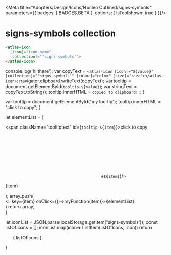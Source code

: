 
<Meta title="Adopters/Design/Icons/Nucleo Outlined/signs-symbols" parameters={{ badges: [ BADGES.BETA ], options: { isToolshown: true } }}/>

# signs-symbols collection

```html
<atlas-icon 
  [icon]="icon-name"  
  [collection]="'signs-symbols'">
</atlas-icon>

```

<style>
{`
/* NOTE: This css is generated by Nucleo */
ul {
  display: flex;
  flex-wrap: wrap;
  justify-content: center;
  padding-left: 0;
}

ul li {
  border-radius: .4em;
  transition: background-color .2s;
  user-select: none;
  overflow: hidden;
  text-align: center;
  padding: 2em 1em 1em;
}

ul li:hover {
  background: hsla(0, 0%, 0%, 0.05);
  cursor: pointer;
}

ul p {
  display: block;
  font-size: 0.75rem;
  color: hsla(0, 0%, 0%, 0.5);
  user-select: text;
  cursor: pointer;
  max-width: 6rem;
  padding: 8px 0 4px;
}

ul p::selection {
  background: hsl(230, 93%, 66%);
  color: #fff;
}

ul p::-moz-selection {
  background: hsl(230, 93%, 66%);
  color: #fff;
}

.svg-wrapper {
  font-size: 32px;
}

.svg-wrapper svg {
  display: block;
  margin: 0 auto 10px;
}

/* --------------------------------

Icons

-------------------------------- */

:root {
  --icon-color-primary: inherit;
  --icon-color-secondary: currentColor;
}

.icon {
  display: inline-block;
  color: var(--icon-color-primary); /* icon primary color */
  height: 1em;
  width: 1em;
  line-height: 1;
  flex-shrink: 0;
  max-width: initial;
}

.icon use {
  /* icon secondary color */
  fill: var(--icon-color-secondary);
  stroke: var(--icon-color-secondary);
}

.css-122ju8q {
    padding: 0;
}

.icon-name {
    font-size: 12px;
}

/* --------------------------------

Caps/Corners

-------------------------------- */

.icon use {
  --icon-stroke-linecap-butt: butt;
  stroke-miterlimit: 10;
  stroke-linecap: square;
  stroke-linejoin: miter;
}

.stroke-round use {
  --icon-stroke-linecap-butt: round;
  stroke-linecap: round;
  stroke-linejoin: round;
}

/* --------------------------------

Tooltip

-------------------------------- */

.tooltip {
  position: relative;
  display: inline-block;
}

.tooltip .tooltiptext {
  visibility: hidden;
  width: 100%;
  background-color: #f6f9fc;
  color: #242323;
  text-align: center;
  padding: 3px;
  position: absolute;
  z-index: 1;
  bottom: 84%;
  left: 50%;
  margin-left: -75px;
  opacity: 0;
  transition: opacity 0.3s;
  font-size: 11px;
  justify-content: center;
  display: flex;
  align-items: center;
}

.tooltip:hover .tooltiptext {
  visibility: visible;
  opacity: 1;
}
    
    `}
</style>


  console.log('hi there');
  var copyText = `<atlas-icon [icon]="${value}" [collection]="'signs-symbols'" [color]="color" [size]="size"></atlas-icon>`;
  navigator.clipboard.writeText(copyText);
  var tooltip = document.getElementById(`tooltip-${value}`);
  var stringText = copyText.toString();
  tooltip.innerHTML = `copied to clipboard!!`;
}

  var tooltip = document.getElementById("myTooltip");
  tooltip.innerHTML = "click to copy";
}

  let elementList = (
      <div>
          <span className="tooltiptext" id={`tooltip-${item}`}>click to copy</span>
          <div className="svg-wrapper">
          <svg className="icon">
            <use href={`#${item}`}/>
          </svg>
          </div>
          <p  data-folder="">
          {item}
          </p> 
      </div>
  );
  array.push( <div className="tooltip" key={item}><li key={item} onClick={()=>myFunction(item)}>{elementList}</li></div>)
  return array;   
}

  let iconList = JSON.parse(localStorage.getItem('signs-symbols'));
  const listOfIcons = [];
  iconList.map(icon=> ListItem(listOfIcons, icon))
  return <ul>{ listOfIcons }</ul>
}

<Base/>
<svg xmlns="http://www.w3.org/2000/svg">
  <defs>
    <symbol id="ampersand" viewBox="0 0 24 24">
      <path fill="currentColor" fill-rule="evenodd" d="M7.848 4.473a3.75 3.75 0 0 1 6.402 2.652c0 1.3-.605 2.26-1.413 3.006-.54.499-1.196.926-1.852 1.317.214.212.435.428.661.65.287.28.582.57.884.872l3.734 3.733c.26-.274.499-.559.718-.845a12.632 12.632 0 0 0 1.708-3.068 7.027 7.027 0 0 0 .091-.255l.004-.01v-.001a.75.75 0 0 1 1.43.452l-.715-.226.715.226-.001.003-.002.007-.006.02-.024.069a12.95 12.95 0 0 1-.453 1.105 14.134 14.134 0 0 1-1.555 2.587c-.254.334-.537.67-.85.997l1.206 1.206a.75.75 0 1 1-1.06 1.06l-1.257-1.256c-1.357 1.06-3.116 1.851-5.338 1.851-2.91 0-5.625-2.064-5.625-4.875 0-1.369.583-2.395 1.394-3.199.567-.562 1.26-1.03 1.95-1.446a14.01 14.01 0 0 1-.268-.318C7.444 9.71 6.75 8.51 6.75 7.125a3.75 3.75 0 0 1 1.098-2.652Zm2.067 5.863c.742-.431 1.396-.837 1.904-1.306.599-.555.931-1.142.931-1.905a2.25 2.25 0 0 0-4.5 0c0 .866.431 1.728 1.237 2.713.136.166.279.331.428.498Zm-.272 1.89c-.756.445-1.428.88-1.943 1.39-.595.591-.95 1.253-.95 2.134 0 1.746 1.785 3.375 4.125 3.375 1.74 0 3.146-.586 4.268-1.421L11.47 14.03c-.27-.27-.547-.54-.822-.81-.34-.332-.678-.663-1.005-.994Z"/>
    </symbol>
    <symbol id="at-sign" viewBox="0 0 24 24">
      <path fill="currentColor" fill-rule="evenodd" d="M9.68 5.663A6.75 6.75 0 0 1 18.75 12v.75a1.5 1.5 0 0 1-3 0V9a.75.75 0 0 0-1.5 0 3.75 3.75 0 1 0 .555 5.489 3.002 3.002 0 0 0 4.566.382 3 3 0 0 0 .879-2.121V12a8.25 8.25 0 1 0-4.95 7.563.75.75 0 0 0-.6-1.374A6.75 6.75 0 1 1 9.68 5.663ZM9.75 12a2.25 2.25 0 1 1 4.5 0 2.25 2.25 0 0 1-4.5 0Z"/>
    </symbol>
    <symbol id="copyright" viewBox="0 0 24 24">
      <path fill="currentColor" d="M14.58 7.254a4.96 4.96 0 0 0-2.265-.504c-1.813.002-3.07.682-3.844 1.759C7.727 9.544 7.5 10.849 7.5 12c0 1.151.227 2.456.971 3.491.774 1.077 2.031 1.757 3.844 1.759.784.014 1.56-.16 2.265-.504a.75.75 0 1 0-.66-1.347 3.459 3.459 0 0 1-1.584.351h-.014c-1.398 0-2.175-.498-2.633-1.134C9.202 13.937 9 12.992 9 12s.202-1.937.69-2.616c.457-.636 1.234-1.134 2.632-1.134h.014a3.46 3.46 0 0 1 1.584.351.75.75 0 1 0 .66-1.347Z"/>
      <path fill="currentColor" fill-rule="evenodd" d="M12 3a9 9 0 1 0 0 18 9 9 0 0 0 0-18Zm-7.5 9a7.5 7.5 0 1 1 15 0 7.5 7.5 0 0 1-15 0Z"/>
    </symbol>
    <symbol id="exclamation-mark" viewBox="0 0 24 24">
      <path fill="currentColor" d="M12.75 5.25a.75.75 0 0 0-1.5 0v9a.75.75 0 0 0 1.5 0v-9Zm.375 13.125a1.125 1.125 0 1 1-2.25 0 1.125 1.125 0 0 1 2.25 0Z"/>
    </symbol>
    <symbol id="percent-sign" viewBox="0 0 24 24">
      <path fill="currentColor" fill-rule="evenodd" d="M4.5 7.125a3.375 3.375 0 1 1 6.75 0 3.375 3.375 0 0 1-6.75 0ZM7.875 5.25a1.875 1.875 0 1 0 0 3.75 1.875 1.875 0 0 0 0-3.75Z"/>
      <path fill="currentColor" d="M16.916 4.626a.75.75 0 0 1 .208 1.04l-9 13.5a.75.75 0 1 1-1.248-.832l9-13.5a.75.75 0 0 1 1.04-.208Z"/>
      <path fill="currentColor" fill-rule="evenodd" d="M16.125 13.5a3.375 3.375 0 1 0 0 6.75 3.375 3.375 0 0 0 0-6.75Zm-1.875 3.375a1.875 1.875 0 1 1 3.75 0 1.875 1.875 0 0 1-3.75 0Z"/>
    </symbol>
    <symbol id="question-mark" viewBox="0 0 24 24">
      <path fill="currentColor" d="M12.986 6.021c-.92-.086-1.994.093-2.933.508a.75.75 0 1 1-.606-1.373c1.157-.51 2.487-.74 3.68-.628 1.173.11 2.36.572 2.997 1.603l.002.004c1.207 1.958.262 4.096-1.456 5.552l-.002.002c-1.61 1.364-1.918 1.889-1.918 2.561a.75.75 0 0 1-1.5 0c0-1.444.884-2.38 2.45-3.707l.002-.002c1.456-1.234 1.788-2.582 1.146-3.621l-.002-.002c-.29-.467-.923-.81-1.86-.897Zm.139 12.354a1.125 1.125 0 1 1-2.25 0 1.125 1.125 0 0 1 2.25 0Z"/>
    </symbol>
  </defs>
</svg>





























